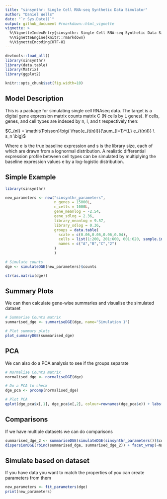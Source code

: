 ```yaml
---
title: "sinsynthr: Single Cell RNA-seq Synthetic Data Simulator"
author: "Daniel Wells"
date: "`r Sys.Date()`"
output: github_document #rmarkdown::html_vignette
vignette: >
  %\VignetteIndexEntry{sinsynthr: Single Cell RNA-seq Synthetic Data Simulator}
  %\VignetteEngine{knitr::rmarkdown}
  %\VignetteEncoding{UTF-8}
---
```


```r
devtools::load_all()
library(sinsynthr)
library(data.table)
library(Matrix)
library(ggplot2)
```

```r
knitr::opts_chunk$set(fig.width=10)
```

## Model Description

This is a package for simulating single cell RNAseq data. The target is a digital gene expression matrix counts matrix C (N cells by L genes). If cells, genes, and cell types are indexed by n, l, and t respectively then:

$C_{nl} = \mathit{Poisson}\big(
          \frac{e_{t(n)l}}{\sum_{l=1}^{L} e_{t(n)l}} \
          s_n
          \big)$

Where e is the true baseline expression and s is the library size, each of which are drawn from a lognormal distribution.
A realistic differential expression profile between cell types can be simulated by multiplying the baseline expression values e by a log-logistic distribution.

## Simple Example

```r
library(sinsynthr)

new_parameters <- new("sinsynthr_parameters",
                      n_genes = 15000L,
                      n_cells = 1000L,
                      gene_meanlog = -2.54,
                      gene_sdlog = 2.36,
                      library_meanlog = 9.57,
                      library_sdlog = 0.36,
                      groups = data.table(
                        scale = c(0.06,0.06,0.06,0.04),
                        cells = list(1:200, 201:600, 601:620, sample.int(1000, size=100, replace = TRUE)),
                        names = c("A","B","C","2")
                      )
                      )

# Simulate counts
dge <- simulateDGE(new_parameters)$counts

str(as.matrix(dge))
```


## Summary Plots
We can then calculate gene-wise summaries and visualise the simulated dataset
```r
# Summarise Counts matrix
summarised_dge <- summariseDGE(dge, name="Simulation 1")

# Plot summary plots
plot_summaryDGE(summarised_dge)
```

## PCA
We can also do a PCA analysis to see if the groups separate
```r
# Normalise Counts matrix
normalised_dge <- normaliseDGE(dge)

# Do a PCA to check
dge_pca <- prcomp(normalised_dge)

# Plot PCA
qplot(dge_pca$x[,1], dge_pca$x[,2], colour=rownames(dge_pca$x)) + labs(colour="Group", y="PC2", x="PC1")
```

## Comparisons
If we have multiple datasets we can do comparisons
```r
summarised_dge_2 <- summariseDGE(simulateDGE(sinsynthr_parameters())$counts, name="Simulation 2")
dispersionDGE(rbind(summarised_dge, summarised_dge_2)) + facet_wrap(~Name)
```

## Simulate based on dataset
If you have data you want to match the properties of you can create parameters from them
```r
new_parameters <- fit_parameters(dge)
print(new_parameters)
```